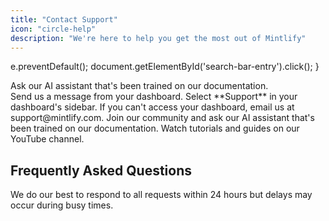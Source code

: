 ```yaml
---
title: "Contact Support"
icon: "circle-help"
description: "We're here to help you get the most out of Mintlify"
---
```


  e.preventDefault();
  document.getElementById('search-bar-entry').click();
}

<div onClick={openSearch} style={{ cursor: 'pointer' }}>
  <Card title="Ask our docs" icon="message-circle-question" href="https://mintlify.com/docs" arrow={true}>
    Ask our AI assistant that's been trained on our documentation.
  </Card>
</div>

<CardGroup cols={2}>
  <Card title="Dashboard widget" icon="messages-square" href="https://dashboard.mintlify.com/">
    Send us a message from your dashboard. Select **Support** in your dashboard's sidebar.
  </Card>
  <Card title="Email Us" icon="mail" href="mailto:support@mintlify.com">
    If you can't access your dashboard, email us at support@mintlify.com.
  </Card>
  <Card title="Ask AI" icon="bot" href="https://mintlify.com/community">
    Join our community and ask our AI assistant that's been trained on our documentation.
  </Card>
  <Card title="YouTube" icon="youtube" href="https://www.youtube.com/@GetMintlify/videos">
    Watch tutorials and guides on our YouTube channel.
  </Card>
</CardGroup>

## Frequently Asked Questions

<Info>
We do our best to respond to all requests within 24 hours but delays may occur during busy times.
</Info>
